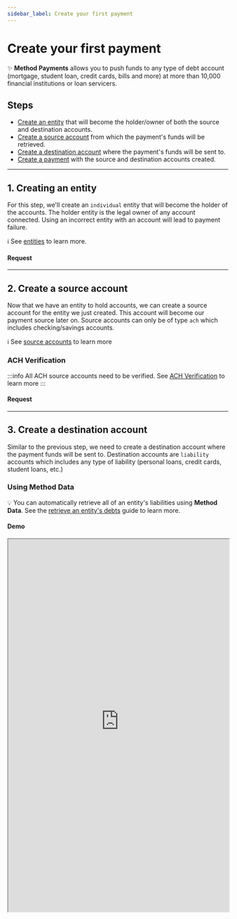 ```yaml
---
sidebar_label: Create your first payment
---
```



# Create your first payment

✨ __Method Payments__ allows you to push funds to any type of debt account (mortgage, student loan, credit cards, bills and more)
at more than 10,000 financial institutions or loan servicers.

## Steps
  - [Create an entity](#1-creating-an-entity) that will become the holder/owner of both the source and destination accounts.
  - [Create a source account](#2-create-a-source-account) from which the payment's funds will be retrieved.
  - [Create a destination account](#3-create-a-destination-account) where the payment's funds will be sent to.
  - [Create a payment](#4-create-your-first-payment) with the source and destination accounts created.

---

## 1. Creating an entity
For this step, we'll create an `individual` entity that will become the holder of the accounts. The holder entity is the
legal owner of any account connected. Using an incorrect entity with an account will lead to payment failure.

ℹ️ See [entities](/guides/entities) to learn more.

#### Request
<QuickStartCreateIndividualEntity />

---

## 2. Create a source account

Now that we have an entity to hold accounts, we can create a source account for the entity we just created.
This account will become our payment source later on. Source accounts can only be of type `ach` which includes
checking/savings accounts.

ℹ️ See [source accounts](/guides/accounts/overview#source-accounts) to learn more

### ACH Verification

:::info
All ACH source accounts need to be verified. See [ACH Verification](/guides/accounts/ach-verification) to learn more
:::

#### Request
<QuickStartCreateSource />

---

## 3. Create a destination account

Similar to the previous step, we need to create a destination account where the payment funds
will be sent to. Destination accounts are `liability` accounts
which includes any type of liability (personal loans, credit cards, student loans, etc.)


### Using Method Data
💡 You can automatically retrieve all of an entity's liabilities using
__Method Data__. See the [retrieve an entity's debts](/guides/quick-start/retrieve-an-entitys-debts) guide
to learn more.

#### Demo
<iframe
  width="100%"
  height="850"
  style={{ marginTop: 30 }}
  src="https://elements.dev.methodfi.com/?demo=auth" />

### Using API
:::info
To use the direct API method on a live environment you need to be PCI Compliant. Please contact us for more info.
:::
ℹ️ See [create an account](/guides/accounts/create-an-account#create-using-api) to learn more

#### Request
<QuickStartCreateDestination />

---

## 4. Create your first payment

You now have all the information you need to create your first payment. Using the source account's id (`acc_b9q2XVAnNFbp3`)
and the destination accounts id (`acc_Zc4F2aTLt8CBt`), we'll create a $50 payment with the description `Loan Pmt`.

ℹ️ See [payments](/guides/payments) to learn more

#### Request
<QuickStartCreatePayment />

🚀 It's that easy! The payment will be posted at the destination account in 2 business days.
